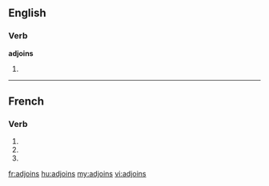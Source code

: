 ==English==

===Verb===
'''adjoins'''

# {{third person singular of|[[adjoin]]}}

----

==French==

===Verb===
{{fr-verb-form}}

# {{conjugation of|adjoindre||1|s|pres|ind|lang=fr}}
# {{conjugation of|adjoindre||2|s|pres|ind|lang=fr}}
# {{conjugation of|adjoindre||2|s|imp|lang=fr}}

[[fr:adjoins]]
[[hu:adjoins]]
[[my:adjoins]]
[[vi:adjoins]]